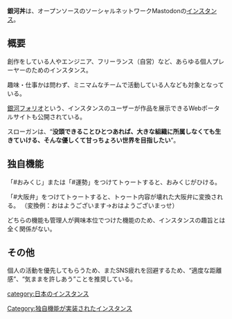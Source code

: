 {{Infobox instance
| Name          = 銀河丼
| Image = [[File:gingadon_about.png|120px]]
| Domain        = https://gingadon.com/
| Admin         = [https://gingadon.com/@panda_planet だーす・けんちき卿]<br />[https://gingadon.com/@kuma_planet くま管]
| Country       = 日本
| Start         = 2017年5月11日
| Kifu          = なし
| Alias         = なし
}}
'''銀河丼'''は、オープンソースのソーシャルネットワークMastodonの[[インスタンス]]。

== 概要 ==
創作をしている人やエンジニア、フリーランス（自営）など、あらゆる個人プレーヤーのためのインスタンス。

趣味・仕事かは問わず、ミニマムなチームで活動している人なども対象となっている。

[https://folio.ginga.earth/search_users 銀河フォリオ]という、インスタンスのユーザーが作品を展示できるWebポータルサイトも公開されている。

スローガンは、“'''没頭できることひとつあれば、大きな組織に所属しなくても生きていける、そんな優しくて甘っちょろい世界を目指したい'''”。

== 独自機能 ==
「#おみくじ」または「#運勢」をつけてトゥートすると、おみくじがひける。

「#大阪弁」をつけてトゥートすると、トゥート内容が壊れた大阪弁に変換される。
（変換例：おはようございます→おはようございまっせ）

どちらの機能も管理人が興味本位でつけた機能のため、インスタンスの趣旨とは全く関係がない。

== その他 ==
個人の活動を優先してもらうため、またSNS疲れを回避するため、“適度な距離感”、“気ままを許しあう”ことを推奨している。


{{DEFAULTSORT:ぎんが}}
[[category:日本のインスタンス]]
[[Category:独自機能が実装されたインスタンス]]